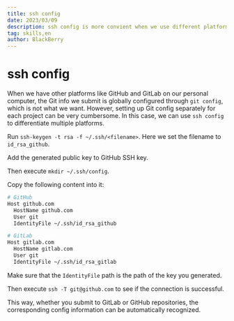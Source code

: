 ```yaml
---
title: ssh config
date: 2023/03/09
description: ssh config is more convient when we use different platform repos
tag: skills,en
author: BlackBerry
---
```


# ssh config

When we have other platforms like GitHub and GitLab on our personal computer, the Git info we submit is globally configured through `git config`, which is not what we want. However, setting up Git config separately for each project can be very cumbersome. In this case, we can use `ssh config` to differentiate multiple platforms.

Run `ssh-keygen -t rsa -f ~/.ssh/<filename>`. Here we set the filename to `id_rsa_github`.

Add the generated public key to GitHub SSH key.

Then execute `mkdir ~/.ssh/config`.

Copy the following content into it:

```bash filename="config"
# GitHub
Host github.com
  HostName github.com
  User git
  IdentityFile ~/.ssh/id_rsa_github

# GitLab
Host gitlab.com
  HostName gitlab.com
  User git
  IdentityFile ~/.ssh/id_rsa_gitlab
```

Make sure that the `IdentityFile` path is the path of the key you generated.

Then execute `ssh -T git@github.com` to see if the connection is successful.

This way, whether you submit to GitLab or GitHub repositories, the corresponding config information can be automatically recognized.